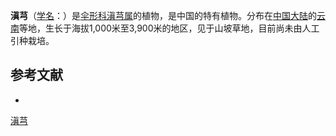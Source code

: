 {{NoteTA|G1=LS}}
{{Speciesbox
| name = 滇芎
| status = 
| status_system = 
| image = 
| genus = Physospermopsis
| species = delavayi
| authority = (Franch.) Wolff in Notizbl.
}}

'''滇芎'''（[[学名|学名]]：{{lang|la|''Physospermopsis delavayi''}}）是[[伞形科|伞形科]][[滇芎属|滇芎属]]的植物，是中国的特有植物。分布在[[中国大陆|中国大陆]]的[[云南|云南]]等地，生长于海拔1,000米至3,900米的地区，见于山坡草地，目前尚未由人工引种栽培。

== 参考文献 ==
<div class="references-small">
* {{cite web| url =http://www.bioinfo.cn/db05/KmzwSpecies.php?action=view&id=22994| title =滇芎| work =《中国高等植物数据库全库》| publisher =中国科学院微生物研究所| author =昆明植物研究所| accessdate =2009-02-25| deadurl =yes| archiveurl =https://web.archive.org/web/20160305102220/http://www.bioinfo.cn/db05/KmzwSpecies.php?action=view&id=22994| archivedate =2016-03-05}}
</div>
{{Taxonbar|from=Q15231926}}

[[Category:滇芎属|滇芎]]


{{Apiales-stub}}